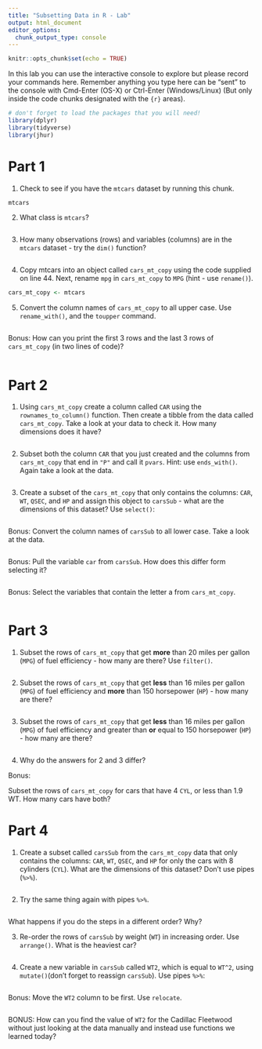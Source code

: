 ```yaml
---
title: "Subsetting Data in R - Lab"
output: html_document
editor_options: 
  chunk_output_type: console
---
```


```r
knitr::opts_chunk$set(echo = TRUE)
```

In this lab you can use the interactive console to explore but please record your commands here.  Remember anything you type here can be "sent" to the console with Cmd-Enter (OS-X) or Ctrl-Enter (Windows/Linux) (But only inside the code chunks designated with the ```{r}``` areas).

```r
# don't forget to load the packages that you will need!
library(dplyr)
library(tidyverse)
library(jhur)
```

# Part 1

1. Check to see if you have the `mtcars` dataset by running this chunk.
```r
mtcars
```


2. What class is `mtcars`?

```r

```

3. How many observations (rows) and variables (columns) are in the `mtcars` dataset - try the `dim()` function?

```r

```

4. Copy mtcars into an object called `cars_mt_copy` using the code supplied on line 44. Next, rename `mpg` in `cars_mt_copy` to `MPG` (hint - use `rename()`).

```r
cars_mt_copy <- mtcars

```

5. Convert the column names of `cars_mt_copy` to all upper case. Use `rename_with()`, and the `toupper` command.

```r

```

Bonus: How can you print the first 3 rows and the last 3 rows of `cars_mt_copy` (in two lines of code)?

```r

```

# Part 2

1. Using `cars_mt_copy` create a column called `CAR` using the `rownames_to_column()` function. Then create a tibble from the data called `cars_mt_copy`.  Take a look at your data to check it. How many dimensions does it have?

```r

```

2. Subset both the column `CAR` that you just created and the columns from `cars_mt_copy` that end in `"P"` and call it `pvars`. Hint: use `ends_with()`. Again take a look at the data.

```r

```

3. Create a subset of the `cars_mt_copy` that only contains the columns: `CAR`, `WT`, `QSEC`, and `HP` and assign this object to `carsSub` - what are the dimensions of this dataset? Use `select()`:

```r


```

Bonus: Convert the column names of `carsSub` to all lower case. Take a look at the data.

```r


```

Bonus: Pull the variable `car` from `carsSub`. How does this differ form selecting it?

```r

```

Bonus: Select the variables that contain the letter a from `cars_mt_copy`.

```r

```

# Part 3

1. Subset the rows of `cars_mt_copy` that get **more** than 20 miles per gallon (`MPG`) of fuel efficiency - how many are there? Use `filter()`.

```r

```



2. Subset the rows of `cars_mt_copy` that get **less** than 16 miles per gallon (`MPG`) of fuel efficiency and **more** than 150 horsepower (`HP`) - how many are there?

```r

```


3. Subset the rows of `cars_mt_copy` that get **less** than 16 miles per gallon (`MPG`) of fuel efficiency and greater than **or** equal to 150 horsepower (`HP`) - how many are there?

```r

```

4. Why do the answers for 2 and 3 differ?


Bonus:

Subset the rows of `cars_mt_copy` for cars that have 4 `CYL`,  or less than 1.9 WT.
How many cars have both?




# Part 4

1. Create a subset called `carsSub` from the `cars_mt_copy` data that only contains the columns:
`CAR`,	`WT`, `QSEC`, and `HP` for only the cars with 8 cylinders (`CYL`).
	What are the dimensions of this dataset? Don't use pipes (`%>%`).

```r

```

2. Try the same thing again with pipes `%>%`.

```r

```

What happens if you do the steps in a different order? Why?


3. Re-order the rows of `carsSub` by weight (`WT`) in increasing order. Use `arrange()`. What is the heaviest car?

```r

```


4. Create a new variable in `carsSub` called `WT2`, which  is equal to `WT^2`, using `mutate()`(don't forget to reassign `carsSub`). Use pipes `%>%`:

```r

```


Bonus: Move the `WT2` column to be first. Use `relocate`.

```r

```


BONUS: How can you find the value of `WT2` for the Cadillac Fleetwood without just looking at the data manually and instead use functions we learned today?


```r


```


